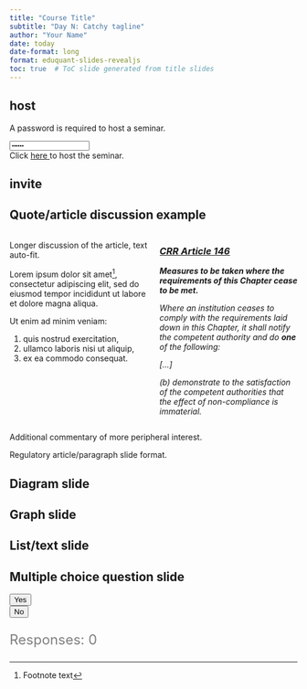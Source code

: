 ```yaml
---
title: "Course Title"
subtitle: "Day N: Catchy tagline"
author: "Your Name"
date: today
date-format: long
format: eduquant-slides-revealjs
toc: true  # ToC slide generated from title slides
---
```


## host

A password is required to host a seminar.

```{=html}
<div><input type="password" id="password" style="font-size:70%;" value="123456"></div>

<div>Click <a id="host" href="#"> here </a> to host the seminar.</div>
```

## invite

```{=html}
<div>
    <canvas id="qrcode" style="width:300px;height:300px;"></canvas>
</div>				
<a id="room"></a>
```
## Quote/article discussion example

:::: {.columns}

::: {.column width="50%" .r-fit-text}
Longer discussion of the article, text auto-fit. 

Lorem ipsum dolor sit amet^[Footnote text], consectetur adipiscing elit, sed do eiusmod tempor incididunt ut labore et dolore magna aliqua. 

Ut enim ad minim veniam:

 1. quis nostrud exercitation,
 1. ullamco laboris nisi ut aliquip,
 1. ex ea commodo consequat. 

:::

::: {.column width="50%" .r-fit-text }
:::{.callout-note icon=false collapse="false" appearance="simple"}

### [*CRR Article 146*](https://www.eba.europa.eu/regulation-and-policy/single-rulebook/interactive-single-rulebook/1478)

***Measures to be taken where the requirements of this Chapter cease to be met.***
 
*Where an institution ceases to comply with the requirements laid down in this Chapter, it shall notify the competent authority and do **one** of the following:* 

*[...]*

*(b) demonstrate to the satisfaction of the competent authorities that the effect of non-compliance is immaterial.*
:::
:::

::::

::: aside
Additional commentary of more peripheral interest.
:::

::: {.notes}
Regulatory article/paragraph slide format.
:::

## Diagram slide


## Graph slide


## List/text slide


## Multiple choice question slide

```{=html}
<div class="poll" data-poll="1">
    <button data-value="yes">Yes</button>
    <br>
    <button data-value="no">No</button>
</div>
<p style="font-size:24px;color:gray;">Responses: <span class="voters" data-poll="1">0</span></p>
```